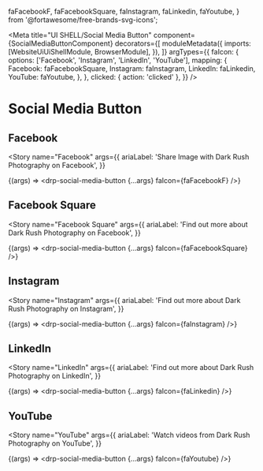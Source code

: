 

  faFacebookF,
  faFacebookSquare,
  faInstagram,
  faLinkedin,
  faYoutube,
} from '@fortawesome/free-brands-svg-icons';


<Meta
  title="UI SHELL/Social Media Button"
  component={SocialMediaButtonComponent}
  decorators={[
    moduleMetadata({
      imports: [WebsiteUiUiShellModule, BrowserModule],
    }),
  ]}
  argTypes={{
    faIcon: {
      options: ['Facebook', 'Instagram', 'LinkedIn', 'YouTube'],
      mapping: {
        Facebook: faFacebookSquare,
        Instagram: faInstagram,
        LinkedIn: faLinkedin,
        YouTube: faYoutube,
      },
    },
    clicked: { action: 'clicked' },
  }}
/>

# Social Media Button

## Facebook

<Story
  name="Facebook"
  args={{
    ariaLabel: 'Share Image with Dark Rush Photography on Facebook',
  }}
>
  {(args) => <drp-social-media-button {...args} faIcon={faFacebookF} />}
</Story>

## Facebook Square

<Story
  name="Facebook Square"
  args={{
    ariaLabel: 'Find out more about Dark Rush Photography on Facebook',
  }}
>
  {(args) => <drp-social-media-button {...args} faIcon={faFacebookSquare} />}
</Story>

## Instagram

<Story
  name="Instagram"
  args={{
    ariaLabel: 'Find out more about Dark Rush Photography on Instagram',
  }}
>
  {(args) => <drp-social-media-button {...args} faIcon={faInstagram} />}
</Story>

## LinkedIn

<Story
  name="LinkedIn"
  args={{
    ariaLabel: 'Find out more about Dark Rush Photography on LinkedIn',
  }}
>
  {(args) => <drp-social-media-button {...args} faIcon={faLinkedin} />}
</Story>

## YouTube

<Story
  name="YouTube"
  args={{
    ariaLabel: 'Watch videos from Dark Rush Photography on YouTube',
  }}
>
  {(args) => <drp-social-media-button {...args} faIcon={faYoutube} />}
</Story>

